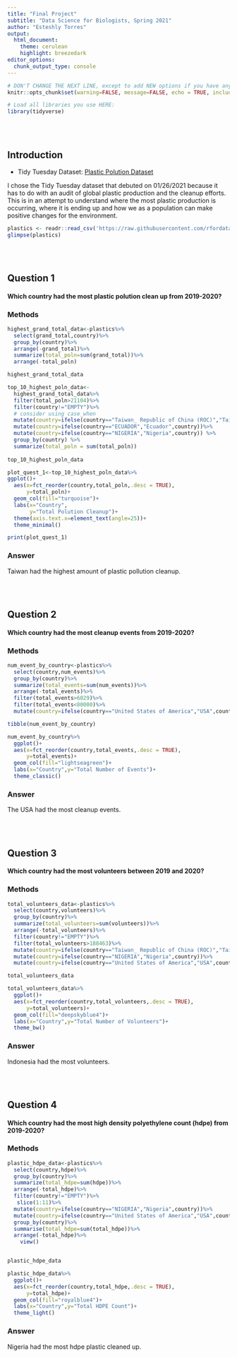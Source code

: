 ```yaml
---
title: "Final Project"
subtitle: "Data Science for Biologists, Spring 2021"
author: "Esteshly Torres"
output: 
  html_document:
    theme: cerulean
    highlight: breezedark
editor_options: 
  chunk_output_type: console
---
```


```r
# DON'T CHANGE THE NEXT LINE, except to add NEW options if you have any.
knitr::opts_chunk$set(warning=FALSE, message=FALSE, echo = TRUE, include = TRUE)

# Load all libraries you use HERE:
library(tidyverse)
```

<br><br>

## Introduction
+ Tidy Tuesday Dataset: [Plastic Polution Dataset](https://github.com/rfordatascience/tidytuesday/blob/master/data/2021/2021-01-26/readme.md)

I chose the Tidy Tuesday dataset that debuted on 01/26/2021 because it has to do with an audit of global plastic production and the cleanup efforts. This is in an attempt to understand where the most plastic production is occurring, where it is ending up and how we as a population can make positive changes for the environment.
```r
plastics <- readr::read_csv('https://raw.githubusercontent.com/rfordatascience/tidytuesday/master/data/2021/2021-01-26/plastics.csv')
glimpse(plastics)
```

<br><br>

## Question 1

#### Which country had the most plastic polution clean up from 2019-2020?

### Methods
```r
highest_grand_total_data<-plastics%>%
  select(grand_total,country)%>%
  group_by(country)%>%
  arrange(-grand_total)%>%
  summarize(total_poln=sum(grand_total))%>%
  arrange(-total_poln)

highest_grand_total_data

top_10_highest_poln_data<-
  highest_grand_total_data%>%
  filter(total_poln>21104)%>%
  filter(country!="EMPTY")%>%
  # consider using case_when
  mutate(country=ifelse(country=="Taiwan_ Republic of China (ROC)","Taiwan",country))%>%
  mutate(country=ifelse(country=="ECUADOR","Ecuador",country))%>%
  mutate(country=ifelse(country=="NIGERIA","Nigeria",country)) %>%
  group_by(country) %>%
  summarize(total_poln = sum(total_poln))
  
top_10_highest_poln_data

plot_quest_1<-top_10_highest_poln_data%>%
ggplot()+
  aes(x=fct_reorder(country,total_poln,.desc = TRUE),
      y=total_poln)+
  geom_col(fill="turquoise")+
  labs(x="Country",
       y="Total Polution Cleanup")+
  theme(axis.text.x=element_text(angle=25))+
  theme_minimal()

print(plot_quest_1)
```

### Answer

Taiwan had the highest amount of plastic pollution cleanup.


<br><br>

## Question 2

#### Which country had the most cleanup events from 2019-2020?

### Methods
```r
num_event_by_country<-plastics%>%
  select(country,num_events)%>%
  group_by(country)%>%
  summarize(total_events=sum(num_events))%>%
  arrange(-total_events)%>%
  filter(total_events>6029)%>%
  filter(total_events<80000)%>%
  mutate(country=ifelse(country=="United States of America","USA",country))

tibble(num_event_by_country)

num_event_by_country%>%
  ggplot()+
  aes(x=fct_reorder(country,total_events,.desc = TRUE),
      y=total_events)+
  geom_col(fill="lightseagreen")+
  labs(x="Country",y="Total Number of Events")+
  theme_classic()

```

### Answer

The USA had the most cleanup events.

<br><br>

## Question 3

#### Which country had the most volunteers between 2019 and 2020?

### Methods
```r
total_volunteers_data<-plastics%>%
  select(country,volunteers)%>%
  group_by(country)%>%
  summarize(total_volunteers=sum(volunteers))%>%
  arrange(-total_volunteers)%>%
  filter(country!="EMPTY")%>%
  filter(total_volunteers>188463)%>%
  mutate(country=ifelse(country=="Taiwan_ Republic of China (ROC)","Taiwan",country))%>%
  mutate(country=ifelse(country=="NIGERIA","Nigeria",country))%>%
  mutate(country=ifelse(country=="United States of America","USA",country))

total_volunteers_data

total_volunteers_data%>%
  ggplot()+
  aes(x=fct_reorder(country,total_volunteers,.desc = TRUE),
      y=total_volunteers)+
  geom_col(fill="deepskyblue4")+
  labs(x="Country",y="Total Number of Volunteers")+
  theme_bw()
```

### Answer

Indonesia had the most volunteers.


<br><br>

## Question 4

#### Which country had the most high density polyethylene count (hdpe) from 2019-2020?

### Methods

```r
plastic_hdpe_data<-plastics%>%
  select(country,hdpe)%>%
  group_by(country)%>%
  summarize(total_hdpe=sum(hdpe))%>%
  arrange(-total_hdpe)%>%
  filter(country!="EMPTY")%>%
   slice(1:11)%>%
  mutate(country=ifelse(country=="NIGERIA","Nigeria",country))%>%
  mutate(country=ifelse(country=="United States of America","USA",country))%>%
  group_by(country)%>%
  summarise(total_hdpe=sum(total_hdpe))%>%
  arrange(-total_hdpe)%>%
    view()


plastic_hdpe_data

plastic_hdpe_data%>%
  ggplot()+
  aes(x=fct_reorder(country,total_hdpe,.desc = TRUE),
      y=total_hdpe)+
  geom_col(fill="royalblue4")+
  labs(x="Country",y="Total HDPE Count")+
  theme_light()

```

### Answer

Nigeria had the most hdpe plastic cleaned up.
